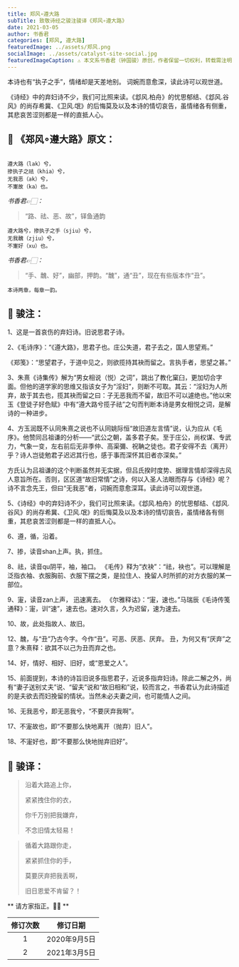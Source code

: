 ```yaml
---
title: 郑风∘遵大路
subTitle: 致敬诗经之骏注骏译《郑风∘遵大路》 
date: 2021-03-05 
author: 书香君
categories: [郑风, 遵大路]
featuredImage: ../assets/郑风.png
socialImage: ../assets/catalyst-site-social.jpg
featuredImageCaption: ⚠️️ 本文系书香君（钟国骏）原创，作者保留一切权利，转载需注明出处。
---
```


本诗也有“执子之手”，情绪却是天差地别。
词婉而意愈深，读此诗可以观世道。

《诗经》中的弃妇诗不少，我们可比照来读。《邶风.柏舟》的忧思郁结、《邶风.谷风》的尚存希冀、《卫风.氓》的后悔莫及以及本诗的情切哀告，虽情绪各有侧重，其悲哀苦涩则都是一样的直抵人心。

## 🌼 《郑风∘遵大路》原文：
```

遵大路（lak）兮，
掺执子之祛（khia）兮，
无我恶（ak）兮，
不寁故（ka）也。

```
*书香君👉🏻：* 

> “路、祛、恶、故”，铎鱼通韵

```
遵大路兮，掺执子之手（sjiu）兮，
无我魗（zjiu）兮，
不寁好（xu）也。

```
*书香君👉🏻：* 

> “手、魗、好”，幽部，押韵。“魗”，通“丑”，现在有些版本作“丑”。

```
本诗两章，每章一韵。

```
## 🍁️ 骏注：

1、这是一首哀伤的弃妇诗。旧说思君子诗。

2、《毛诗序》：“《遵大路》，思君子也。庄公失道，君子去之，国人思望焉。”

《郑笺》：“思望君子，于道中见之，则欲揽持其袂而留之。言执手者，思望之甚。”

3、朱熹《诗集传》解为“男女相说（悦）之词”，跳出了教化窠臼，更加切合字面。但他的道学家的思维又指该女子为“淫妇”，则断不可取。其云：“淫妇为人所弃，故于其去也，揽其袂而留之曰：子无恶我而不留，故旧不可以遽绝也。”他以宋玉《登徒子好色赋》中有“遵大路兮揽子祛”之句而判断本诗是男女相悦之词，是解诗的一种进步。

4、方玉润既不认同朱熹之说也不认同姚际恒“故旧道左言情”说，认为应从《毛序》。他赞同吕祖谦的分析——“武公之朝，盖多君子矣。至于庄公，尚权谋、专武力，气象一变，左右前后无非季仲、高渠彌、祝聃之徒也。君子安得不去（离开）乎？诗人岂徒勉君子迟迟其行也，感于事而深怀其旧者亦深矣。”

方氏认为吕祖谦的这个判断虽然并无实据，但吕氏揆时度势、据理言情却深得古风人意旨所在。否则，区区道“故旧常情”之诗，何以入圣人法眼而存与《诗经》呢？诗不言念先王，但曰“无我恶”者，词婉而意愈深耳。读此诗可以观世道。

5、《诗经》中的弃妇诗不少，我们可比照来读。《邶风.柏舟》的忧思郁结、《邶风.谷风》的尚存希冀、《卫风.氓》的后悔莫及以及本诗的情切哀告，虽情绪各有侧重，其悲哀苦涩则都是一样的直抵人心。

6、遵，循，沿着。

7、掺，读音shan上声。执，抓住。

8、祛，读音qu阴平，袖，袖口。 《毛传》释为“衣袂”：“祛，袂也”。可以理解是泛指衣袖、衣服胸前、衣服下摆之类，是拉住人、挽留人时所抓的对方衣服的某一部位。

9、寁，读音zan上声，
迅速离去。 《尔雅释诂》：“寁，速也。”马瑞辰《毛诗传笺通释》：寁，训“速”，速去也。速对久言，久为迟留，速为速去。

10、故，此处指故人、故旧。

12、魗，与“丑”乃古今字。今作“丑”。可恶、厌恶、厌弃。 丑，为何又有“厌弃”之意？朱熹释：欲其不以己为丑而弃之也。

14、好，情好、相好、旧好，或“恩爱之人”。

15、前面提到，本诗的诗旨旧说多指思君子，近说多指弃妇诗。除此二解之外，尚有“妻子送别丈夫”说、“留夫”说和“故旧相和”说，较而言之，书香君认为此诗描述的是夫欲去而妇挽留的情状。当然未必夫妻之间，也可能情人之间。

16、无我恶兮，即无恶我兮，“不要厌弃我啊”。

17、不寁故也，即“不要那么快地离开（抛弃）旧人”。

18、不寁好也，即“不要那么快地抛弃旧好”。

## 🍁️ 骏译：

> 沿着大路追上你，
> 
> 紧紧拽住你的衣，
> 
> 你千万别把我嫌弃，
> 
> 不念旧情太轻易！

> 循着大路跟你走，
> 
> 紧紧抓住你的手，
> 
> 莫要厌弃把我丢啊，
> 
> 旧日恩爱不肯留？！

** 请方家指正。🙏🏻 **

| 修订次数      | 修订日期 | 
|   :----: |    :----:   | 
| 1    | 2020年9月5日       | 
| 2    | 2021年3月5日       | 
